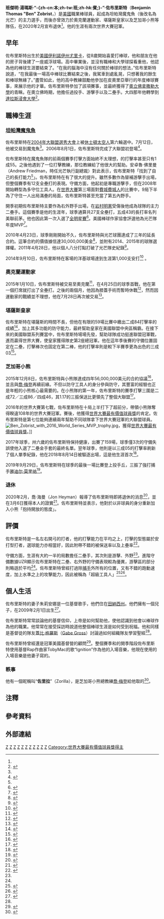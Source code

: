 {{Link style|time=2015-12-11T12:12:44+00:00}}
{{noteTA
|G1=PP
|T=zh-cn:本·佐布里斯特;zh-tw:班·佐布里斯特;zh-hk:賓·佐布里斯特;
}}
{{Infobox baseball biography
| name        = 班·佐布里斯特<br />Ben Zobrist
| image       = Ben Zobrist 2016 World Series Media Day Studio Photo 2 (cropped).jpg
| image_size  = 
| caption     = 2016年的佐布里斯特
| position    = 工具人
| birth_date  = {{birth date and age|mf=yes|1981|5|26}}
| birth_place = {{USA}}[[伊利諾州|伊利諾州]][[伍德福德縣_(伊利諾伊州)|木淺灘郡]][[尤里卡_(伊利諾伊州)|尤里卡]]
| bats        = 左右開弓
| throws      = 右
| debutleague = 美國職棒大聯盟
| debutdate   = 8月1日
| debutyear   = 2006年
| debutteam   = 坦帕灣魔鬼魚
| finalleague = 美國職棒大聯盟
| finaldate   = 9月29日
| finalyear   = 2019年
| finalteam   = 芝加哥小熊
| statleague  = 美國職棒大聯盟
| stat1label  = [[打擊率|打擊率]]
| stat1value  = .266
| stat2label  = [[全壘打|全壘打]]
| stat2value  = 167
| stat3label  = [[打點|打點]]
| stat3value  = 768
| teams       =
* [[坦帕灣光芒|坦帕灣魔鬼魚/光芒]] ({{mlby|2006}}–{{mlby|2014}})
* [[奧克蘭運動家|奧克蘭運動家]] ({{mlby|2015}})
* [[堪薩斯市皇家|堪薩斯市皇家]] ({{mlby|2015}})
* [[芝加哥小熊|芝加哥小熊]] ({{mlby|2016}}–{{mlby|2019}})
| highlights  =
* 3×[[美國職棒大聯盟全明星賽|全明星賽]] ([[2009年美國職棒大聯盟全明星賽|2009]],[[2013年美國職棒大聯盟全明星賽|2013]],[[2016年美國職棒大聯盟全明星賽|2016]])
* 2×[[世界大賽|世界大賽]]冠軍 ([[2015年世界大賽|2015]],[[2016年世界大賽|2016]])
* [[世界大賽最有價值球員獎|世界大賽MVP]] (2016)
}}

'''班傑明·湯瑪斯·“-{zh-cn:本;zh-tw:班;zh-hk:賓;}-”·佐布里斯特'''（'''Benjamin Thomas "Ben" Zobrist'''，{{bd|1981年|5月26日|||Zobrist, Ben}}）是[[美國|美國]]職業棒球員，{{MLBy|2009年}}起成為坦帕灣魔鬼魚（後改名為光芒）的主力選手，而後亦曾效力於奧克蘭運動家、堪薩斯皇家以及芝加哥小熊等隊伍，在2020年2月宣布退休<ref name="retire"/>。他的生涯有兩次世界大賽冠軍{{efn|1=2015（皇家），2016（小熊）。}}。

== 早年 ==
佐布里斯特出生於[[美國|美國]][[伊利諾伊州|伊利諾伊州]][[尤里卡_(伊利諾伊州)|尤里卡]]，從8歲開始喜愛打棒球，他和朋友在他的房子背後建了一座威浮球場。高中畢業後，並沒有職棒和大學球探看重他，他認為他的棒球生涯要結束了。“在我的腦海中沒有任何關於棒球的想法，”佐布里斯特說道，“在我最後一場高中棒球比賽結束之後，我駕車到處亂晃，只想著我的餘生和棒球無緣了。”盡管如此，他的高中教練鼓勵他參加在皮奧里亞舉行的年度棒球賽事，來展示他的才華。佐布里斯特參加了該項賽事，並最終獲得了[[奧立佛拿撒勒大學|奧立佛拿撒勒大學]]的青睞。在奧立佛時期，他擔任過投手、游擊手以及二壘手。大四那年他轉學到[[達拉斯浸會大學|達拉斯浸會大學]]<ref name="tampabay.com">{{cite web | url = http://tampabay.com/sports/baseball/rays/article1018198.ece | last = Topkin | first = Mark | title = Tampa Bay Rays' Ben Zobrist has taken a surprising path to today's All-Star Game | work = 聖彼得堡時報 | date = 2009-07-14 | deadurl = yes | archiveurl = https://web.archive.org/web/20110806002653/http://www.tampabay.com/sports/baseball/rays/article1018198.ece | archivedate = 2011年8月6日 | df =  }}</ref>。

== 職棒生涯 ==
=== [[坦帕灣魔鬼魚|坦帕灣魔鬼魚]] ===
佐布里斯特在[[2004年美國職棒大聯盟選秀|2004年大聯盟選秀大會]]上被[[休士頓太空人|休士頓太空人]]第六輪選中。{{MLBy|2006年}}7月12日，他被交易到魔鬼魚<ref name="zorilla"/>{{efn|1=這筆交易的對象是對方的一壘手兼指定打擊Aubrey Huff。}}。2006年8月1日，佐布里斯特完成了大聯盟初登場<ref>{{cite web|url=http://www.milb.com/news/print.jsp?ymd=20161007&content_id=205280080&vkey=news_t495&fext=.jsp&sid=t495|title='05 Legends Pence, Zobrist face off in NLDS – Lexington Legends News|accessdate=March 18, 2017|archive-date=2018-12-15|archive-url=https://web.archive.org/web/20181215121851/http://www.milb.com/news/print.jsp?ymd=20161007&content_id=205280080&vkey=news_t495&fext=.jsp&sid=t495|dead-url=no}}</ref>。

佐布里斯特在魔鬼魚隊的前兩個賽季打擊方面始終不太理想，{{MLBy|2007年}}的打擊率甚至只有1成55。之後他遇到了一位打擊教練，那位教練給了他很大的幫助。安卓魯‧佛里曼（Andrew Friedman，時任光芒執行副總裁）對此表示，佐布里斯特「找到了自己的長打能力<ref name="tampabay.com"/>」。佐布里斯特在{{MLBy|2008年}}有了很大的提升。雖然多數作為替補游擊手出場，但整個賽季有12支全壘打的表現。守備方面，他起初是專職游擊手，但在2008年開始轉型為多守位工具人{{efn|1=2008年賽季一共守過6個位置。}}。在[[2008年世界大賽|世界大賽]]第三場面對[[費城費城人|費城費城人]]的比賽中，9局下半為了守住一人出局滿壘的局面，佐布里斯特甚至充當了第五內野手。

{{MLBy|2009年}}開季初期佐布里斯特主要作為右外野手出場，在[[岩村明憲|岩村明憲]]受傷後他成為球隊的主力二壘手。這個賽季是他的生涯年，球季通算共27支全壘打{{efn|1=其中3支是[[滿貫全壘打|滿貫全壘打]]。}}，五成43的長打率名列美聯前茅。他也因此第一次入選了[[2009年美國職棒大聯盟全明星賽|全明星賽]]<ref>{{cite web | url = http://www.tennessean.com/article/20090707/SPORTS04/907070348/1002/SPORTS/Franklin+s+Ben+Zobrist+earns+spot+as+All-Star+reserve | title = Franklin´s Ben Zobrist earns spot as All Star reserve }}{{dead link|date=2018年3月 |bot=InternetArchiveBot |fix-attempted=yes }}</ref>。美國棒球作家協會評選他為光芒隊年度MVP<ref>{{cite web | url = http://blogs.tampabay.com/rays/2009/10/ben-zobrist-named-rays-mvp-niemann-the-rookie-of-the-year.html | title = Ben Zobrist named Rays MVP; Niemann the Rookie of the Year | accessdate = 2009-11-06 | archive-date = 2010-04-27 | archive-url = https://web.archive.org/web/20100427053208/http://blogs.tampabay.com/rays/2009/10/ben-zobrist-named-rays-mvp-niemann-the-rookie-of-the-year.html | dead-url = no }}</ref>。

2010年4月23日，球季剛剛開始不久，佐布里斯特與光芒球團達成了三年的延長合約。這筆合約的價值據信達30,000,000美金<ref>{{cite web|url=http://tampabay.rays.mlb.com/news/article.jsp?ymd=20100422&content_id=9511622&vkey=news_tb&fext=.jsp&c_id=tb|title=Zobrist, Rays, reach long-term extension|accessdate=April 23, 2010|last=Chastain|first=Bill|date=April 23, 2010|publisher=Major League Baseball|archive-date=2012-03-10|archive-url=https://web.archive.org/web/20120310052337/http://tampabay.rays.mlb.com/news/article.jsp?ymd=20100422&content_id=9511622&vkey=news_tb&fext=.jsp&c_id=tb|dead-url=no}}</ref>，並附有2014、2015年的球隊選擇權。2011年4月28日，他以個人八分打點打破了光芒隊史紀錄<ref>{{cite web|url=https://sports.yahoo.com/mlb/recap;_ylt=Au1X5OLLa9o6FiHZ98_7m3A5nYcB?gid=310428209|title=Tampa Bay at Minnesota – 28 April 2011 – Major League Baseball|work=Yahoo! Sports|accessdate=December 17, 2014|archive-date=2015-07-08|archive-url=https://web.archive.org/web/20150708011107/http://sports.yahoo.com/mlb/recap|dead-url=no}}</ref>。

2014年9月10日，佐布里斯特在客場的洋基球場達到生涯第1,000支安打<ref>{{cite web|url=http://www.pjstar.com/article/20140910/sports/140919859|title=Rays leadoff man Ben Zobrist gets career hit No. 1,000 against Yankees|work=[[Journal_Star_(Peoria)|Journal Star]]|date=September 10, 2014|accessdate=November 17, 2016|archive-date=2020-04-11|archive-url=https://web.archive.org/web/20200411133101/https://www.pjstar.com/article/20140910/sports/140919859|dead-url=no}}</ref>
。

=== 奧克蘭運動家 ===
2015年1月10日，佐布里斯特被交易至奧克蘭<ref>{{cite web|url=http://m.espn.go.com/mlb/story?storyId=12145824&src=desktop&rand=ref~%7B%22ref%22%3A%22https%3A%2F%2Fwww.google.com%2F%22%7D|title=Ben Zobrist, Yunel Escobar traded to Oakland Athletics from Tampa Bay Rays|publisher=ESPN|accessdate=July 31, 2015|archive-date=2015-01-11|archive-url=https://web.archive.org/web/20150111015728/http://m.espn.go.com/mlb/story?storyId=12145824|dead-url=no}}</ref>，在4月25日的球季首戰，他在第一個打席就打出了全壘打。之後的兩個月，他因為膝蓋手術而暫時休戰<ref>{{cite web|last1=Snyder|first1=Matt|title=Zobrist to undergo knee surgery.|url=http://www.cbssports.com/mlb/eye-on-baseball/25162985/knee-surgery-to-sideline-ben-zobrist-for-4-6-weeks|publisher=[[CBS_Sports|CBS Sports]]|accessdate=April 25, 2015|archive-date=2016-03-09|archive-url=https://web.archive.org/web/20160309155628/http://www.cbssports.com/mlb/eye-on-baseball/25162985/knee-surgery-to-sideline-ben-zobrist-for-4-6-weeks|dead-url=no}}</ref>，然而因運動家的戰績並不理想，他在7月28日再次被交易<ref>{{cite web|url=http://m.mlb.com/news/article/139237664|title=Royals get Zobrist in trade with A's|publisher=Major League Baseball|date=July 28, 2015|accessdate=July 28, 2015|first=Adam|last=Berry|archive-date=2016-05-25|archive-url=https://web.archive.org/web/20160525142348/http://m.mlb.com/news/article/139237664|dead-url=no}}</ref>。

=== 堪薩斯皇家 ===
佐布里斯特在堪薩斯的時間不長，但他在有限的59場比賽中繳出二成84打擊率的成績{{efn|1=全壘打7，得分37，打點23。}}<ref>{{cite web|url=https://www.baseball-reference.com/players/z/zobribe01.shtml|title=Ben Zobrist Statistics and History|work=Baseball-Reference.com|accessdate=May 8, 2016|archive-date=2020-04-14|archive-url=https://web.archive.org/web/20200414033724/https://www.baseball-reference.com/players/z/zobribe01.shtml|dead-url=no}}</ref>，加上其多功能的防守能力，最終幫助皇家在美國聯盟中央區稱霸。在接下來的美國聯盟系列賽當中，佐布里斯特場場先發，幫助球隊成功挺進聯盟冠軍戰，進而贏得世界大賽，使皇家獲得隊史第2座總冠軍。他在這年季後賽的守備位置固定在二壘，打擊棒次也固定在第二棒，他的打擊率則是較下半賽季更為出色的三成03{{efn|1=打席66，安打20，全壘打2，得分15，打點6。}}<ref>{{cite web|title = Ben Zobrist Stats, Fantasy & News|url = http://m.mlb.com/player/450314/ben-zobrist|website = Kansas City Royals|accessdate = November 2, 2015|archive-date = 2018-10-17|archive-url = https://web.archive.org/web/20181017054722/http://m.mlb.com/player/450314/ben-zobrist|dead-url = no}}</ref>。

=== 芝加哥小熊 ===
2015年12月8日，佐布里斯特與小熊隊達成四年56,000,000美元的合約協議<ref>{{cite web|url=https://sports.yahoo.com/blogs/mlb-big-league-stew/report--ben-zobrist-agrees-to-four-year---56m-deal-with-cubs-004630413.html|title=Ben Zobrist agrees to four-year, $56M deal with Cubs|date=December 9, 2015|work=Yahoo Sports|accessdate=May 8, 2016|archive-date=2017-05-18|archive-url=https://web.archive.org/web/20170518130512/https://sports.yahoo.com/blogs/mlb-big-league-stew/report--ben-zobrist-agrees-to-four-year---56m-deal-with-cubs-004630413.html|dead-url=no}}</ref>，並且與[[喬·梅登|喬·梅登]]再續前緣。不但以防守工具人的身分參與防守，其豐富的經驗也正是年輕的小熊核心最需要的。在小熊隊的第一年，佐布里斯特的賽季打擊三圍是二成72／三成86／四成46，其1.17的三振保送比更領先了整個大聯盟<ref>{{cite web |url=https://www.fangraphs.com/leaders.aspx?pos=all&stats=bat&lg=all&qual=y&type=1&season=2016&month=0&season1=2016&ind=0&team=0&rost=0&age=0&filter=&players=0&sort=6,d |title=Major League Leaderboards » 2016 » Batters » Advanced Statistics | FanGraphs Baseball |publisher=Fangraphs.com |date= |accessdate=2019-12-10 |archive-date=2018-12-21 |archive-url=https://web.archive.org/web/20181221134652/https://www.fangraphs.com/leaders.aspx?pos=all&stats=bat&lg=all&qual=y&type=1&season=2016&month=0&season1=2016&ind=0&team=0&rost=0&age=0&filter=&players=0&sort=6,d |dead-url=no }}</ref>。

2016年的世界大賽第七戰，佐布里斯特在十局上半打下了超前分，帶領小熊隊奪得睽違108年的世界大賽冠軍。賽後，他獲得[[世界大賽最有價值球員獎|世界大賽最有價值球員獎]]的肯定。佐布里斯特是第七位能夠連續兩年幫助不同球隊拿下世界大賽冠軍的大聯盟球員{{efn|1=其他六位分別是Jake Peavy、Jack Morris、Bill Skowron、Clem Labine、Don Gullett以及Ryan Theriot。}}。
[[File:Ben_Zobrist_with_2016_World_Series_MVP_trophy.jpg|thumb]]，獲得[[世界大賽最有價值球員獎|世界大賽最有價值球員獎]]。]]

2017年球季，卅六歲的佐布里斯特保持健康，出賽了159場，球季僅3次的守備失誤使他入選了二壘金手套的最終名單{{efn|1=負於DJ LeMahieu。}}。翌年球季，他則是以三成05的打擊率刷新了個人單季紀錄，他在2018年8月14日被驅逐出場，這是他生涯首次<ref>{{cite news |last1=Boeck |first1=Scott |title=Cubs' Ben Zobrist burns umpire to earn first-ever ejection |url=https://www.usatoday.com/story/sports/mlb/2018/08/14/cubs-ben-zobrist-ejected-electronic-strike-zone/993245002/ |accessdate=April 5, 2019 |work=[[USA_Today|USA Today]] |date=August 14, 2018 |archive-date=2020-04-11 |archive-url=https://web.archive.org/web/20200411131536/https://www.usatoday.com/story/sports/mlb/2018/08/14/cubs-ben-zobrist-ejected-electronic-strike-zone/993245002/ |dead-url=no }}</ref>。

2019年9月29日，佐布里斯特在球季的最後一場比賽登上投手丘，三振了強打捕手[[雅迪尔·莫里纳|雅迪尔·莫里纳]]<ref>{{cite web |url=https://www.nbcchicago.com/news/local/ben-zobrist-strikes-out-yadier-molina-in-first-ever-pitching-appearance-561722371.html |title=Ben Zobrist Strikes Out Yadier Molina in 1st-Ever Pitching Appearance |publisher=NBC Chicago |date=2019-09-29 |accessdate=2019-12-10 |archive-date=2019-10-31 |archive-url=https://web.archive.org/web/20191031150456/https://www.nbcchicago.com/news/local/ben-zobrist-strikes-out-yadier-molina-in-first-ever-pitching-appearance-561722371.html |dead-url=no }}</ref>。

=== 退休 ===
2020年2月，喬‧海曼（Jon Heyman）報導了佐布里斯特即將退休的消息<ref>{{Cite web |url=https://www.mlbtraderumors.com/2020/02/ben-zobrist-reportedly-not-planning-to-play-in-2020.html |title=Ben Zobrist Reportedly Not Planning To Play In 2020 |accessdate=2020-04-11 |archive-date=2020-04-21 |archive-url=https://web.archive.org/web/20200421225128/https://www.mlbtraderumors.com/2020/02/ben-zobrist-reportedly-not-planning-to-play-in-2020.html |dead-url=no }}</ref>，並在3月6日獲得本人的證實<ref name="retire">{{Cite web |url=https://twitter.com/MLBBruceLevine/status/1236062485834125313 |title="Ben Zobrist told us in a small group of reporters that he is of course retired and enjoying raising his kids. He said he would like to keep the door open with the Cubs to work in some capacity down the line." |accessdate=2020-04-11 |archive-date=2020-03-07 |archive-url=https://web.archive.org/web/20200307002524/https://twitter.com/MLBBruceLevine/status/1236062485834125313 |dead-url=no }}</ref>。佐布里斯特並表示，他對於以非球員的身分重新加入小熊「抱持開放的態度」。

== 評價 ==
佐布里斯特是一名左右開弓的打者，他的打擊能力在平均之上{{efn|1=其平均生涯打擊三圍是二成64／三成54／四成29，wRC+指數則是118，意味他的成績較聯盟平均要優異18個百分點。}}，打擊的型態屬於安打型打者，選球能力亦相當好，因此附帶不錯的被保送率以及上壘率<ref name="Fangraphs">{{cite web|url=http://www.fangraphs.com/statss.aspx?playerid=7435|title=Ben Zobrist|accessdate=November 19, 2014|website=Fangraphs.com}}</ref>{{efn|1=他的揮棒率出名的低，意即其本壘板紀律甚好。}}。

守備方面，生涯有大約一半的局數擔任二壘手，其次則是游擊、外野<ref name="Fangraphs"/>。進階守備數據UZR顯示佐布里斯特在二壘、右外野的守備表現較為優異，游擊區的部分則略遜於平均<ref name="Fangraphs"/>。佐布里斯特曾經打過除[[捕手|捕手]]外所有的位置，又有不錯的跑動速度，加上水準之上的攻擊能力，因此被稱為「超級工具人」<ref>{{cite web|url=http://usatoday30.usatoday.com/sports/baseball/al/rays/2010-03-23-ben-zobrist_N.htm|title=Ben Zobrist super-utility player|work=USA Today|date=March 23, 2010|accessdate=March 12, 2014|archive-date=2016-01-17|archive-url=https://web.archive.org/web/20160117031849/http://usatoday30.usatoday.com/sports/baseball/al/rays/2010-03-23-ben-zobrist_N.htm|dead-url=no}}</ref><ref>{{cite web|url=http://mlb.mlb.com/news/article/tb/ben-zobrist-is-father-of-utility-in-rays-organization?ymd=20140311&content_id=69110028&vkey=news_tb|title=Ben Zobrist is 'Father of Utility'|publisher=Major League Baseball|date=March 11, 2014|accessdate=March 12, 2014|archive-date=2014-03-29|archive-url=https://web.archive.org/web/20140329114006/http://mlb.mlb.com/news/article/tb/ben-zobrist-is-father-of-utility-in-rays-organization?ymd=20140311&content_id=69110028&vkey=news_tb|dead-url=no}}</ref>。

== 個人生活 ==
佐布里斯特的妻子朱莉安娜是一位基督歌手，他們住在[[田納西州|田納西州]]。他們擁有一個兒子，在2009年2月1日出生<ref>{{cite web | url = http://celebrity-babies.com/2009/02/12/ben-and-julianna-zobrist-welcome-son-zion-benjamin/ | title = Ben and Julianna Zobrist Welcome Son Zion Benjamin | work = Celebrity Baby Blog | date = 2009-02-12 | accessdate = 2009-11-06 | archive-date = 2010-02-11 | archive-url = https://web.archive.org/web/20100211054440/http://celebrity-babies.com/2009/02/12/ben-and-julianna-zobrist-welcome-son-zion-benjamin/ | dead-url = no }}</ref>。

佐布里斯特常常談論他的基督信仰，上帝是如何幫助他，使他認識到他會以棒球作為他的職業。他常常在接受採訪時說道他整個棒球生涯是如何受到祝福。他和同樣是基督徒的隊友[[蓋比·格羅斯|蓋比·格羅斯]]（[[:en:Gabe_Gross|Gabe Gross]]）討論過如何組織隊友學習聖經<ref name="tampabay.com"/>。

佐布里斯特曾經還是冠軍美國基督營的顧問<ref name="piniat">{{cite web|url=http://www.athletesinaction.org/news/post/Former-AIA-Player-Makes-it-to-the-e2809cBig-Leaguee2809d.aspx |last=Piniat |first=Elaine |title=Former AIA Player Makes it to the 'Big Leagues' |work=Athletes in Action |date=2009-06-25 |deadurl=yes |archiveurl=https://web.archive.org/web/20110725023533/http://www.athletesinaction.org/news/post/Former-AIA-Player-Makes-it-to-the-e2809cBig-Leaguee2809d.aspx |archivedate=2011-07-25 }}</ref>。{{MLBy|2008年}}整個賽季和{{MLBy|2009年}}的開季階段佐布里斯特使用基督Rap作曲家TobyMac的歌“Ignition”作為他的入場音樂，他現在使用的入場音樂是他妻子寫的。

=== 軼事 ===
他有一個昵稱叫“'''佐里拉'''”（Zorilla），是芝加哥小熊總教練[[喬·梅登|喬·梅登]]給他取的<ref name="zorilla">{{cite web | url = http://www.nytimes.com/2009/07/19/sports/baseball/19zobrist.html?ref=sports | last = Schwarz | first = Alan | title = For Rays' Zobrist, Versatility Meets Opportunity | work = [[紐約時報|紐約時報]] | date = 2009-07-19 | accessdate = 2009-11-06 | archive-date = 2014-08-11 | archive-url = https://web.archive.org/web/20140811011856/http://www.nytimes.com/2009/07/19/sports/baseball/19zobrist.html?ref=sports | dead-url = no }}</ref>。

== 注釋 ==
{{notelist|2}}

== 參考資料 ==
{{reflist|2}}

== 外部連結 ==
{{Commons category|Ben Zobrist}}
{{baseballstats |mlb=450314 |espn=28536 |br=z/zobribe01 |fangraphs=7435 |cube=Z/Ben-Zobrist}}



{{DEFAULTSORT:Zobrist, Ben}}

{{2013年世界棒球經典賽美國隊選手列表}}
{{2015年世界大賽冠軍堪薩斯市皇家隊名單}}
{{2016年世界大賽冠軍芝加哥小熊隊名單}}
[[Category:伊利諾州人|Z]]
[[Category:美國棒球選手|Z]]
[[Category:坦帕灣魔鬼魚隊球員|Z]]
[[Category:坦帕灣光芒隊球員|Z]]
[[Category:奧克蘭運動家隊球員|Z]]
[[Category:堪薩斯市皇家隊球員|Z]]
[[Category:芝加哥小熊隊球員|Z]]
[[Category:美國職棒大聯盟游擊手|Z]]
[[Category:美國職棒大聯盟二壘手|Z]]
[[Category:美國聯盟全明星球員|Z]]
[[Category:2013年世界棒球經典賽選手|Z]]
[[Category:世界大賽最有價值球員獎得主|Category:世界大賽最有價值球員獎得主]]